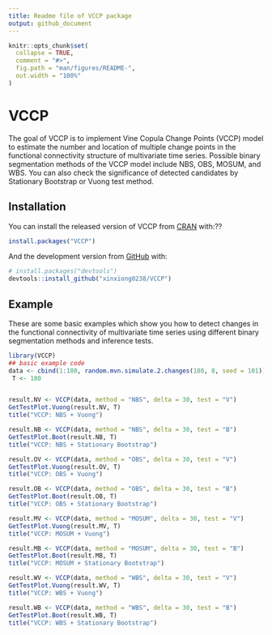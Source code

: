 ```yaml
---
title: Readme file of VCCP package
output: github_document
---
```


<!-- README.md is generated from README.Rmd. Please edit that file -->

```r
knitr::opts_chunk$set(
  collapse = TRUE,
  comment = "#>",
  fig.path = "man/figures/README-",
  out.width = "100%"
)
```

# VCCP

<!-- badges: start -->
<!-- badges: end -->

The goal of VCCP is to implement Vine Copula Change Points (VCCP) model to estimate the number and location of multiple change points in the functional connectivity structure of multivariate time series. Possible binary segmentation methods of the VCCP model include NBS, OBS, MOSUM, and WBS. You can also check the significance of detected candidates by Stationary Bootstrap or Vuong test method.

## Installation

You can install the released version of VCCP from [CRAN](https://CRAN.R-project.org) with:??

``` r
install.packages("VCCP")
```

And the development version from [GitHub](https://github.com/) with: 

``` r
# install.packages("devtools")
devtools::install_github("xinxiong0238/VCCP")
```
## Example

These are some basic examples which show you how to detect changes in the functional connectivity of multivariate time series using different binary segmentation methods 
and inference tests.

```r
library(VCCP)
## basic example code
data <- cbind(1:180, random.mvn.simulate.2.changes(180, 8, seed = 101))
 T <- 180


result.NV <- VCCP(data, method = "NBS", delta = 30, test = "V")
GetTestPlot.Vuong(result.NV, T)
title("VCCP: NBS + Vuong")

result.NB <- VCCP(data, method = "NBS", delta = 30, test = "B")
GetTestPlot.Boot(result.NB, T)
title("VCCP: NBS + Stationary Bootstrap")

result.OV <- VCCP(data, method = "OBS", delta = 30, test = "V")
GetTestPlot.Vuong(result.OV, T)
title("VCCP: OBS + Vuong")

result.OB <- VCCP(data, method = "OBS", delta = 30, test = "B")
GetTestPlot.Boot(result.OB, T)
title("VCCP: OBS + Stationary Bootstrap")

result.MV <- VCCP(data, method = "MOSUM", delta = 30, test = "V")
GetTestPlot.Vuong(result.MV, T)
title("VCCP: MOSUM + Vuong")

result.MB <- VCCP(data, method = "MOSUM", delta = 30, test = "B")
GetTestPlot.Boot(result.MB, T)
title("VCCP: MOSUM + Stationary Bootstrap")

result.WV <- VCCP(data, method = "WBS", delta = 30, test = "V")
GetTestPlot.Vuong(result.WV, T)
title("VCCP: WBS + Vuong")

result.WB <- VCCP(data, method = "WBS", delta = 30, test = "B")
GetTestPlot.Boot(result.WB, T)
title("VCCP: WBS + Stationary Bootstrap")
```

